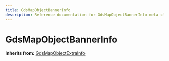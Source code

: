 ```yaml
---
title: GdsMapObjectBannerInfo
description: Reference documentation for GdsMapObjectBannerInfo meta class
---
```



# GdsMapObjectBannerInfo

**Inherits from:** [GdsMapObjectExtraInfo](/classes/gdsmapobjectextrainfo)

<ClassDetails file="/db/classes/GdsMapObjectBannerInfo.9262843512d7.json" />
